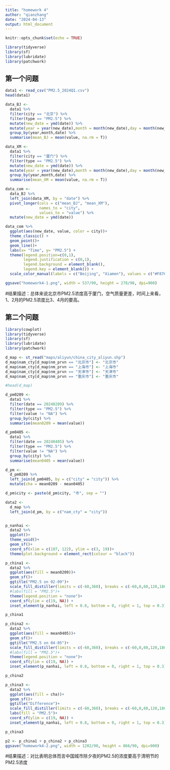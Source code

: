 ```yaml
---
title: "homework 4"
author: "qianzhang"
date: "2024-04-13"
output: html_document
---
```


```r
knitr::opts_chunk$set(echo = TRUE)
```


```r
library(tidyverse)
library(sf)
library(lubridate)
library(patchwork)
```


## 第一个问题
```r
data1 <- read_csv("PM2.5_2024Q1.csv")
head(data1)

data_BJ <- 
  data1 %>% 
  filter(city == "北京") %>% 
  filter(type == "PM2.5") %>%
  mutate(new_date = ymd(date)) %>% 
  mutate(year = year(new_date),month = month(new_date),day = month(new_date)) %>% 
  group_by(year,month,date) %>% 
  summarise(mean_BJ = mean(value, na.rm = T))

data_XM <- 
  data1 %>% 
  filter(city == "厦门") %>% 
  filter(type == "PM2.5") %>%
  mutate(new_date = ymd(date)) %>% 
  mutate(year = year(new_date),month = month(new_date),day = month(new_date)) %>% 
  group_by(year,month,date) %>% 
  summarise(mean_XM = mean(value, na.rm = T))

data_com <-
  data_BJ %>% 
  left_join(data_XM, by = "date") %>% 
  pivot_longer(cols = c("mean_BJ", "mean_XM"),
               names_to = "city",
               values_to = "value") %>% 
  mutate(new_date = ymd(date))

data_com %>% 
  ggplot(aes(new_date, value, color = city))+
  theme_classic() +
  geom_point()+
  geom_line()+
  labs(x= "Time", y= "PM2.5") +
  theme(legend.position=c(0,1),
        legend.justification = c(0,1),
        legend.background = element_blank(),
        legend.key = element_blank()) +
  scale_color_manual(labels = c("Beijing", "Xiamen"), values = c("#F8766D", "#00BFC4"))

ggsave("homework4-1.png", width = 537/90, height = 278/90, dpi=900)

```

#结果描述：总体来说北京市PM2.5浓度高于厦门，空气质量更差，时间上来看，1、2月的PM2.5浓度比3、4月的要高。           
           
## 第二个问题
```r
library(cowplot)
library(tidyverse)
library(sf)
library(lubridate)
library(patchwork)

d_map <- st_read("maps/aliyun/china_city_aliyun.shp")
d_map$nam_cty[d_map$nm_prvn == "北京市"] <- "北京市"
d_map$nam_cty[d_map$nm_prvn == "上海市"] <- "上海市"
d_map$nam_cty[d_map$nm_prvn == "天津市"] <- "天津市"
d_map$nam_cty[d_map$nm_prvn == "重庆市"] <- "重庆市"

#head(d_map)

d_pm0209 <- 
  data1 %>% 
  filter(date == 20240209) %>% 
  filter(type == "PM2.5") %>% 
  filter(value != "NA") %>%
  group_by(city) %>% 
  summarise(mean0209 = mean(value))

d_pm0405 <- 
  data1 %>% 
  filter(date == 20240405) %>% 
  filter(type == "PM2.5") %>% 
  filter(value != "NA") %>% 
  group_by(city) %>% 
  summarise(mean0405 = mean(value))

d_pm <- 
  d_pm0209 %>% 
  left_join(d_pm0405, by = c("city" = "city")) %>% 
  mutate(cha = mean0209 - mean0405)

d_pm$city <- paste(d_pm$city, "市", sep = "")

data2 <-
  d_map %>% 
  left_join(d_pm, by = c("nam_cty" = "city"))


p_nanhai <-
  data2 %>% 
  ggplot()+
  theme_void()+
  geom_sf()+
  coord_sf(xlim = c(107, 122), ylim = c(3, 19))+
  theme(plot.background = element_rect(colour = "black"))

p_china1 <- 
  data2 %>% 
  ggplot(aes(fill = mean0209))+
  geom_sf()+
  ggtitle("PM2.5 on 02-09")+
  scale_fill_distiller(limits = c(-60,360), breaks = c(-60,0,60,120,180,240,300,360), palette = "RdBu", direction = -1)+
  #labs(fill = "PM2.5")+
  theme(legend.position = "none")+
  coord_sf(ylim = c(19, NA)) +
  inset_element(p_nanhai, left = 0.8, bottom = 0, right = 1, top = 0.3)

p_china1 

p_china2 <- 
  data2 %>% 
  ggplot(aes(fill = mean0405))+
  geom_sf()+
  ggtitle("PM2.5 on 04-05")+
  scale_fill_distiller(limits = c(-60,360), breaks = c(-60,0,60,120,180,240,300,360), palette = "RdBu", direction = -1)+
  #labs(fill = "PM2.5")+
  theme(legend.position = "none")+
  coord_sf(ylim = c(19, NA)) +
  inset_element(p_nanhai, left = 0.8, bottom = 0, right = 1, top = 0.3)

p_china2 

p_china3 <- 
  data2 %>% 
  ggplot(aes(fill = cha))+
  geom_sf()+
  ggtitle("Difference")+
  scale_fill_distiller(limits = c(-60,360), breaks = c(-60,0,60,120,180,240,300,360), palette = "RdBu", direction = -1)+
  labs(fill = "PM2.5")+
  coord_sf(ylim = c(19, NA)) +
  inset_element(p_nanhai, left = 0.8, bottom = 0, right = 1, top = 0.3)

p_china3 

p2 <- p_china1 + p_china2 + p_china3
ggsave("homework4-2.png", width = 1202/90, height = 866/90, dpi=900)

```
#结果描述：对比表明总体而言中国城市除夕夜的PM2.5的浓度要高于清明节的PM2.5浓度

